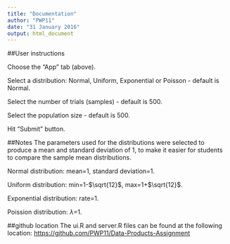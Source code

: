 ```yaml
---
title: "Documentation"
author: "PWP11"
date: "31 January 2016"
output: html_document
---
```

##User instructions

Choose the "App" tab (above).

Select a distribution: Normal, Uniform, Exponential or Poisson - default is Normal.

Select the number of trials (samples) - default is 500.

Select the population size - default is 500.

Hit "Submit" button.

##Notes
The parameters used for the distributions were selected to produce a mean and standard deviation of 1, to make it easier for students to compare the sample mean distributions.

Normal distribution: mean=1, standard deviation=1.

Uniform distribution: min=1-$\sqrt{12}$, max=1+$\sqrt{12}$.

Exponential distribution: rate=1.

Poission distribution: $\lambda$=1.

##github location
The ui.R and server.R files can be found at the following location:
<https://github.com/PWP11/Data-Products-Assignment>
